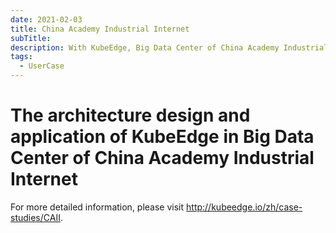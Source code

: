```yaml
---
date: 2021-02-03
title: China Academy Industrial Internet
subTitle:
description: With KubeEdge, Big Data Center of China Academy Industrial Internet achieves edge-cloud collaboration and data acquisition architecture, facilitating broader management of industrial devices and protocols, as well as more convenient device data collection.
tags:
  - UserCase
---
```


# The architecture design and application of KubeEdge in Big Data Center of China Academy Industrial Internet

For more detailed information, please visit http://kubeedge.io/zh/case-studies/CAII.